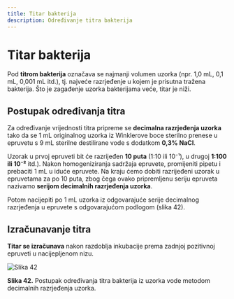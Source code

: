 ```yaml
---
title: Titar bakterija
description: Određivanje titra bakterija
---
```


# Titar bakterija

Pod **titrom bakterija** označava se najmanji volumen uzorka (npr. 1,0 mL, 0,1 mL, 0,001 mL itd.), tj. najveće razrjeđenje u kojem je prisutna tražena bakterija. Što je zagađenje uzorka bakterijama veće, titar je niži.

## Postupak određivanja titra

Za određivanje vrijednosti titra pripreme se **decimalna razrjeđenja uzorka** tako da se 1 mL originalnog uzorka iz Winklerove boce sterilno prenese u epruvetu s 9 mL sterilne destilirane vode s dodatkom **0,3% NaCl**. 

Uzorak u prvoj epruveti bit će razrijeđen **10 puta** (1:10 ili 10⁻¹), u drugoj **1:100 ili 10⁻²** itd.). Nakon homogeniziranja sadržaja epruvete, promijeniti pipetu i prebaciti 1 mL u iduće epruvete. Na kraju ćemo dobiti razrijeđeni uzorak u epruvetama za po 10 puta, zbog čega ovako pripremljenu seriju epruveta nazivamo **serijom decimalnih razrjeđenja uzorka**. 

Potom nacijepiti po 1 mL uzorka iz odgovarajuće serije decimalnog razrjeđenja u epruvete s odgovarajućom podlogom (slika 42).

## Izračunavanje titra

**Titar se izračunava** nakon razdoblja inkubacije prema zadnjoj pozitivnoj epruveti u nacijepljenom nizu.

![Slika 42](/Images/slika42.jpg)

**Slika 42.** Postupak određivanja titra bakterija iz uzorka vode metodom decimalnih razrjeđenja uzorka.